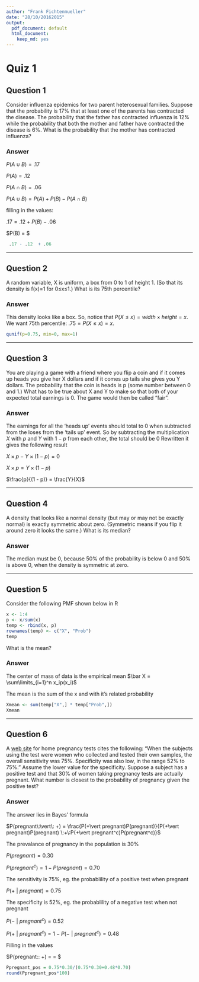 ```yaml
---
author: "Frank Fichtenmueller"
date: "28/10/20162015"
output:
  pdf_document: default
  html_document:
    keep_md: yes
---
```


# Quiz 1
## Question 1

Consider influenza epidemics for two parent heterosexual families. Suppose that the probability is 17% that at least one of the parents has contracted the disease. The probability that the father has contracted influenza is 12% while the probability that both the mother and father have contracted the disease is 6%. What is the probability that the mother has contracted influenza?

### Answer

$P(A \cup B) = .17$

$P(A) = .12$

$P(A \cap B) = .06$

$P(A \cup B) = P(A) + P(B) - P(A \cap B)$ 

filling in the values:

$.17 = .12 + P(B) - .06$

$P(B) = $
```r
 .17 - .12  + .06
```

---

## Question 2

A random variable, X is uniform, a box from 0 to 1 of height 1. (So that its density is f(x)=1 for 0≤x≤1.) What is its 75th percentile? 

### Answer

This density looks like a box. So, notice that $P(X \leq x) = width\times height = x$.
We want 75th percentile: $.75 = P(X\leq x) = x$.

```r
qunif(p=0.75, min=0, max=1)
```

---

## Question 3

You are playing a game with a friend where you flip a coin and if it comes up heads you give her X dollars and if it comes up tails she gives you Y dollars. The probability that the coin is heads is p (some number between 0 and 1.) What has to be true about X and Y to make so that both of your expected total earnings is 0. The game would then be called “fair”. 

### Answer

The earnings for all the 'heads up' events should total to 0 when subtracted from the loses from the 'tails up' event. 
So by subtracting the multiplication $X$ with $p$ and $Y$ with $1-p$ from each other, the total should be 0
Rewritten it gives the following result

$X \times p - Y \times (1 - p) = 0$

$X \times p = Y \times (1 - p)$

$\frac{p}{(1 - p)} = \frac{Y}{X}$

---

## Question 4

A density that looks like a normal density (but may or may not be exactly normal) is exactly symmetric about zero. (Symmetric means if you flip it around zero it looks the same.) What is its median?

### Answer

The median must be 0, because 50% of the probability is below 0 and 50% is above 0, when the density is symmetric at zero.

---

## Question 5

Consider the following PMF shown below in R
```r
x <- 1:4
p <- x/sum(x)
temp <- rbind(x, p)
rownames(temp) <- c("X", "Prob")
temp
```

What is the mean? 

### Answer

The center of mass of data is the empirical mean
$\bar X = \sum\limits_{i=1}^n x_ip(x_i)$

The mean is the sum of the x and with it's related probability

```r
Xmean <- sum(temp["X",] * temp["Prob",])
Xmean
```

---

## Question 6

A [web site](www.medicine.ox.ac.uk/bandolier/band64/b64-7.html) for home pregnancy tests cites the following: “When the subjects using the test were women who collected and tested their own samples, the overall sensitivity was 75%. Specificity was also low, in the range 52% to 75%.” Assume the lower value for the specificity. Suppose a subject has a positive test and that 30% of women taking pregnancy tests are actually pregnant. What number is closest to the probability of pregnancy given the positive test?

### Answer

The answer lies in Bayes' formula

$P(pregnant\:\vert\: +) = \frac{P(+\vert pregnant)P(pregnant)}{P(+\vert pregnant)P(pregnant) \:+\:P(+\vert pregnant^c)P(pregnant^c)}$



The prevalance of pregnancy in the population  is 30%

$P(pregnant) = 0.30$

$P(pregnant^c) = 1 - P(pregnant) = 0.70$



The sensitivity is 75%, eg. the probablility of a positive test when pregnant

$P(+\:\vert\:pregnant) = 0.75$



The specificity is 52%, eg. the probablility of a negative test when not pregnant

$P(-\:\vert\:pregnant^c) = 0.52$

$P(+\:\vert\:pregnant^c) = 1 -  P(-\:\vert\:pregnant^c) = 0.48$



Filling in the values

$P(pregnant\:\vert\: +) = \frac{0.75 \times 0.30}{0.75 \times 0.30 \:+\:0.48 \times 0.70} = $



```r
Ppregnant_pos = 0.75*0.30/(0.75*0.30+0.48*0.70)
round(Ppregnant_pos*100)
```